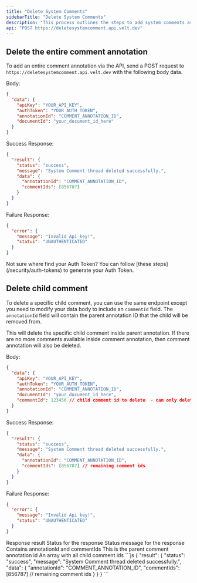 ```yaml
---
title: "Delete System Comments"
sidebarTitle: "Delete System Comments"
description: "This process outlines the steps to add system comments as well as child system comments through the API."
api: "POST https://deletesystemcomment.api.velt.dev"
---
```



## Delete the entire comment annotation

To add an entire comment annotation via the API, send a POST request to `https://deletesystemcomment.api.velt.dev` with the following body data.

Body:

```JSON
{
  "data": {
    "apiKey": "YOUR_API_KEY",
    "authToken": "YOUR_AUTH_TOKEN",
    "annotationId": "COMMENT_ANNOTATION_ID",
    "documentId": "your_document_id_here"
  }
}
```

Success Response:

```JSON
{
  "result": {
    "status": "success",
    "message": "System Comment thread deleted successfully.",
    "data": {
      "annotationId": "COMMENT_ANNOTATION_ID",
      "commentIds": [856787]
    }
  }
}
```

Failure Response:

```JSON
{
  "error": {
    "message": "Invalid Api key!",
    "status": "UNAUTHENTICATED"
  }
}
```


<Info>
Not sure where find your Auth Token? You can follow [these steps](/security/auth-tokens) to generate your Auth Token.
</Info>

## Delete child comment
To delete a specific child comment, you can use the same endpoint except you need to modify your data body to include an `commentId` field. The `annotationId` field will contain the parent annotation ID that the child will be removed from.

This will delete the specific child comment inside parent annotation. If there are no more comments available inside comment annotation, then comment annotation will also be deleted.

Body:

```JSON
{
  "data": {
    "apiKey": "YOUR_API_KEY",
    "authToken": "YOUR_AUTH_TOKEN",
    "annotationId": "COMMENT_ANNOTATION_ID",
    "documentId": "your_document_id_here",
    "commentId": 123456 // child comment id to delete  - can only delete 1 at a time
  }
}
```

Success Response:

```JSON
{
  "result": {
    "status": "success",
    "message": "System Comment thread deleted successfully.",
    "data": {
      "annotationId": "COMMENT_ANNOTATION_ID",
      "commentIds": [856787] // remaining comment ids
    }
  }
}
```

Failure Response:

```JSON
{
  "error": {
    "message": "Invalid Api key!",
    "status": "UNAUTHENTICATED"
  }
}
```



<ResponseField name="result" type="object">
Response result
</ResponseField> 

<Expandable title="result" defaultOpen={true}>


<ResponseField name="status" type="string">
Status for the response
</ResponseField> 

<ResponseField name="message" type="string">
Status message for the response
</ResponseField>

<ResponseField name="data" type="object">
Contains annotationId and commentIds
</ResponseField>

<Expandable title="data" defaultOpen={true}>


<ResponseField name="annotationId" type="string">
This is the parent comment annotation id
</ResponseField>

<ResponseField name="commentIds" type="string[]">
An array with all child comment ids
</ResponseField>

</Expandable>
</Expandable>


<ResponseExample>
```js
{
  "result": {
    "status": "success",
    "message": "System Comment thread deleted successfully.",
    "data": {
      "annotationId": "COMMENT_ANNOTATION_ID",
      "commentIds": [856787] // remaining comment ids
    }
  }
}
```
</ResponseExample>